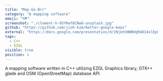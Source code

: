 ```yaml
---
title: "Map-Go-Brr"
category: "A mapping software"
emoji: "🗺️"
screenshot: "./clement-h-95YRwf6CNw8-unsplash.jpg"
github: "https://github.com/jioh-kim/better-google-maps"
external: "https://docs.google.com/presentation/d/1NjmtUHWBHqR4O14xlEp0tizNLhyuXnvbxOg7oNvCxLk/edit?usp=sharing"
tags:
  - C++
  - EZGL
visible: true
position: 1
---
```


A mapping software written in C++ utilizing EZGL Graphics library, GTK++ glade and OSM (OpenStreetMap) database API.
